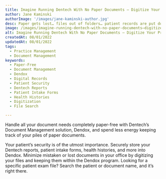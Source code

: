 ```yaml
---
title: Imagine Running Dentech With No Paper Documents – Digitize Your Practice Today!
author: Jane Kaminski
authorImage: '/images/jane-kaminski-author.jpg'
desc: Paper gets lost… files out of folders… patient records are put down and forgotten. It can be a mess! Plus, they take up so much space!
image: /images/imagine-running-dentech-with-no-paper-documents–digitize-your-practice-today.webp
alt: Imagine Running Dentech With No Paper Documents – Digitize Your Practice Today!
createdAt: 08/01/2022
updatedAt: 08/01/2022
tags:
  - Practice Management
  - Document Management
keywords:
  - Paper-Free
  - Document Management
  - Dendox
  - Digital Records
  - Patient Security
  - Dentech Reports
  - Patient Intake Forms
  - Health Histories
  - Digitization
  - File Search

---
```


Handle all your document needs completely paper-free with Dentech’s Document Management solution, Dendox, and spend less energy keeping track of your piles of paper documents.

Your patient’s security is of the utmost importance. Securely store your Dentech reports, patient intake forms, health histories, and more into Dendox. Minimize mistaken or lost documents in your office by digitizing your files and keeping them within the Dendox program. Looking for a specific patient exam file? Search the patient or document name, and it’s right there.





